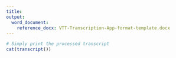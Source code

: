 ```yaml
---
title: 
output: 
  word_document: 
    reference_docx: VTT-Transcription-App-format-template.docx
---
```


```r

# Simply print the processed transcript 
cat(transcript())

```

